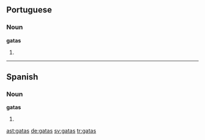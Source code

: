 ==Portuguese==

===Noun===
'''gatas''' {{f}}

# {{plural of|[[gata]]|lang=Portuguese}}

----

==Spanish==

===Noun===
'''gatas''' {{f}}

# {{plural of|[[gata]]|lang=Spanish}}

[[ast:gatas]]
[[de:gatas]]
[[sv:gatas]]
[[tr:gatas]]